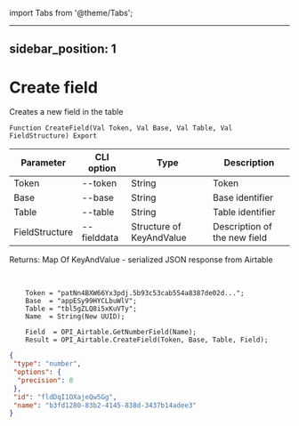 ﻿import Tabs from '@theme/Tabs';

---
sidebar_position: 1
---

# Create field
 Creates a new field in the table



`Function CreateField(Val Token, Val Base, Val Table, Val FieldStructure) Export`

  | Parameter | CLI option | Type | Description |
  |-|-|-|-|
  | Token | --token | String | Token |
  | Base | --base | String | Base identifier |
  | Table | --table | String | Table identifier |
  | FieldStructure | --fielddata | Structure of KeyAndValue | Description of the new field |

  
  Returns:  Map Of KeyAndValue - serialized JSON response from Airtable

<br/>




```bsl title="Code example"
    Token = "patNn4BXW66Yx3pdj.5b93c53cab554a8387de02d...";
    Base  = "appESy99HYCLbuWlV";
    Table = "tbl5gZLQ8i5xKuVTy";
    Name  = String(New UUID);

    Field  = OPI_Airtable.GetNumberField(Name);
    Result = OPI_Airtable.CreateField(Token, Base, Table, Field);
```
 



```json title="Result"
{
 "type": "number",
 "options": {
  "precision": 0
 },
 "id": "fldDqI1OXajeQw5Gg",
 "name": "b3fd1280-83b2-4145-838d-3437b14adee3"
}
```
